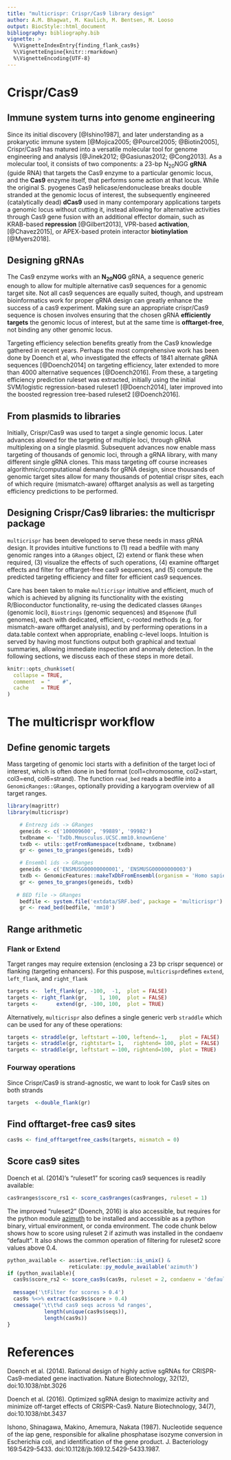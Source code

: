 ```yaml
---
title: "multicrispr: Crispr/Cas9 library design"
author: A.M. Bhagwat, M. Kaulich, M. Bentsen, M. Looso
output: BiocStyle::html_document
bibliography: bibliography.bib
vignette: >
  %\VignetteIndexEntry{finding_flank_cas9s}
  %\VignetteEngine{knitr::rmarkdown}
  %\VignetteEncoding{UTF-8}
---
```


# Crispr/Cas9

## Immune system turns into genome engineering

Since its initial discovery [@Ishino1987], and later understanding as a prokaryotic immune system [@Mojica2005; @Pourcel2005; @Biotin2005], Crispr/Cas9 has matured into a versatile molecular tool for genome engineering and analysis [@Jinek2012; @Gasiunas2012; @Cong2013]. As a molecular tool, it consists of two components: a 23-bp N~20~NGG **gRNA** (guide RNA) that targets the Cas9 enzyme to a particular genomic locus, and the **Cas9** enzyme itself, that performs some action at that locus. While the original S. pyogenes Cas9 helicase/endonuclease breaks double stranded at the genomic locus of interest, the subsequently engineered (catalytically dead) **dCas9** used in many contemporary applications targets a genomic locus without cutting it, instead allowing for alternative activities through Cas9 gene fusion with an additional effector domain, such as KRAB-based **repression** [@Gilbert2013], VPR-based **activation**, [@Chavez2015], or APEX-based protein interactor **biotinylation** [@Myers2018].

## Designing gRNAs

The Cas9 enzyme works with an **N~20~NGG** gRNA, a sequence generic enough to allow for multiple alternative cas9 sequences for a genomic target site. Not all cas9 sequences are equally suited, though, and upstream bioinformatics work for proper gRNA design can greatly enhance the success of a cas9 experiment. Making sure an appropriate crispr/Cas9 sequence is chosen involves ensuring that the chosen gRNA **efficiently targets** the genomic locus of interest, but at the same time is **offtarget-free**, not binding any other genomic locus.

Targeting efficiency selection benefits greatly from the Cas9 knowledge gathered in recent years. Perhaps the most comprehensive work has been done by Doench et al, who investigated the effects of 1841 alternate gRNA sequences [@Doench2014] on targeting efficiency, later extended to more than 4000 alternative sequences [@Doench2016]. From these, a targeting efficiency prediction ruleset was extracted, initially using the initial SVM/logistic regression-based ruleset1 [@Doench2014], later improved into the boosted regression tree-based ruleset2 [@Doench2016].

## From plasmids to libraries

Initially, Crispr/Cas9 was used to target a single genomic locus. Later advances alowed for the targeting of multiple loci, through gRNA multiplexing on a single plasmid. Subsequent advances now enable mass targeting of thousands of genomic loci, through a gRNA library, with many different single gRNA clones. This mass targeting off course increases algorithmic/computational demands for gRNA design, since thousands of genomic target sites allow for many thousands of potential crispr sites, each of which require (mismatch-aware) offtarget analysis as well as targeting efficiency predictions to be performed.

## Designing Crispr/Cas9 libraries: the multicrispr package

`multicrispr` has been developed to serve these needs in mass gRNA design. It provides intuitive functions to (1) read a bedfile with many genomic ranges into a `GRanges` object, (2) extend or flank these when required, (3) visualize the effects of such operations, (4) examine offtarget effects and filter for offtarget-free cas9 sequences, and (5) compute the predicted targeting efficiency and filter for efficient cas9 sequences.

Care has been taken to make `multicrispr` intuitive and efficient, much of which is achieved by aligning its functionality with the existing R/Bioconductor functionality, re-using the dedicated classes `GRanges` (genomic loci), `Biostrings` (genomic sequences) and `BSgenome` (full genomes), each with dedicated, efficient, c-rooted methods (e.g. for mismatch-aware offtarget analysis), and by performing operations in a data.table context when appropriate, enabling c-level loops. Intuition is served by having most functions output both graphical and textual summaries, allowing immediate inspection and anomaly detection. In the following sections, we discuss each of these steps in more detail.

```r
knitr::opts_chunk$set(
  collapse = TRUE,
  comment  = "    #", 
  cache    = TRUE
)

```

# The multicrispr workflow

## Define genomic targets

Mass targeting of genomic loci starts with a definition of the target loci of interest, which is often done in bed format (col1=chromosome, col2=start, col3=end, col6=strand). The function `read_bed` reads a bedfile into a `GenomicRanges::GRanges`, optionally providing a karyogram overview of all target ranges.

```r
library(magrittr)
library(multicrispr)

    # Entrezg ids -> GRanges
    geneids <- c('100009600', '99889', '99982')
    txdbname <- 'TxDb.Mmusculus.UCSC.mm10.knownGene'
    txdb <- utils::getFromNamespace(txdbname, txdbname)
    gr <- genes_to_granges(geneids, txdb)

    # Ensembl ids -> GRanges
    geneids <- c('ENSMUSG00000000001', 'ENSMUSG00000000003')
    txdb <- GenomicFeatures::makeTxDbFromEnsembl(organism = 'Homo sapiens')
    gr <- genes_to_granges(geneids, txdb)
    
   # BED file -> GRanges
    bedfile <- system.file('extdata/SRF.bed', package = 'multicrispr')
    gr <- read_bed(bedfile, 'mm10')
```

## Range arithmetic

### Flank or Extend

Target ranges may require extension (enclosing a 23 bp crispr sequence) or flanking (targeting enhancers). For this puspose, `multicrispr`defines `extend`, `left_flank`, and `right_flank`

```r
targets <-  left_flank(gr, -100,  -1,  plot = FALSE)
targets <- right_flank(gr,    1, 100,  plot = FALSE)
targets <-      extend(gr, -100, 100,  plot = TRUE)
```

Alternatively, `multicrispr` also defines a single generic verb `straddle` which can be used for any of these operations:

```r
targets <- straddle(gr, leftstart =-100, leftend=-1,    plot = FALSE)  # left flank
targets <- straddle(gr, rightstart= 1,   rightend= 100, plot = FALSE)  # right flank
targets <- straddle(gr, leftstart =-100, rightend=100,  plot = TRUE)   # extend
```

### Fourway operations



Since Crispr/Cas9 is strand-agnostic, we want to look for Cas9 sites on both strands

```r
targets  <-double_flank(gr)
```



## Find offtarget-free cas9 sites

```r
cas9s <- find_offtargetfree_cas9s(targets, mismatch = 0)
```


## Score cas9 sites

Doench et al. (2014)'s "ruleset1" for scoring cas9 sequences is readily available:

```r
cas9ranges$score_rs1 <- score_cas9ranges(cas9ranges, ruleset = 1)
```

The improved "ruleset2" (Doench, 2016) is also accessible, but requires for the python module  [azimuth](https://github.com/MicrosoftResearch/Azimuth]) to be installed and accessible as a python binary, virtual environment, or conda environment. The code chunk below shows how to score using ruleset 2 if azimuth was installed in the condaenv "default". It also shows the common operation of filtering for ruleset2 score values above 0.4.


```r
python_available <- assertive.reflection::is_unix() & 
                    reticulate::py_module_available('azimuth')
if (python_available){
  cas9s$score_rs2 <- score_cas9s(cas9s, ruleset = 2, condaenv = 'default')
  
  message('\tFilter for scores > 0.4')
  cas9s %<>% extract(cas9s$score > 0.4)
  cmessage('\t\t%d cas9 seqs across %d ranges', 
            length(unique(cas9s$seqs)), 
            length(cas9s))
}
```

# References

Doench et al. (2014). Rational design of highly active sgRNAs for CRISPR-Cas9-mediated gene 
inactivation. Nature Biotechnology, 32(12), doi:10.1038/nbt.3026

Doench et al. (2016). Optimized sgRNA design to maximize activity and minimize off-target effects of CRISPR-Cas9. Nature Biotechnology, 34(7), doi:10.1038/nbt.3437

Ishono, Shinagawa, Makino, Amemura, Nakata (1987). Nucleotide sequence of the iap gene, responsible for alkaline phosphatase isozyme conversion in Escherichia coli, and identification of the gene product. J. Bacteriology 169:5429-5433. doi:10.1128/jb.169.12.5429-5433.1987.


